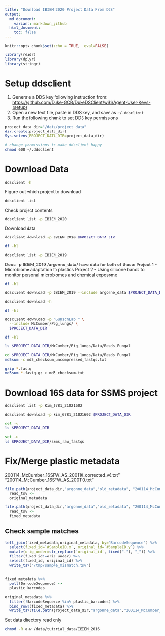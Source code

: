 ```yaml
---
title: "Download IBIEM 2020 Project Data From DDS"
output:
  md_document:
    variant: markdown_github
  html_document:
    toc: false
---
```




```r
knitr::opts_chunk$set(echo = TRUE,  eval=FALSE)
```

```r
library(readr)
library(dplyr)
library(stringr)
```

# Setup ddsclient
1. Generate a DDS key following instruction from: <https://github.com/Duke-GCB/DukeDSClient/wiki/Agent-User-Keys-(setup)>
2. Open a new text file, paste in DDS key, and save as `~/.ddsclient`
3. Run the following chunk to set DDS key permissions

```r
project_data_dir="/data/project_data"
dir.create(project_data_dir)
Sys.setenv(PROJECT_DATA_DIR=project_data_dir)
```



```bash
# change permissions to make ddsclient happy
chmod 600 ~/.ddsclient
```

# Download Data
```bash
ddsclient -h
```

Figure out which project to download
```bash
ddsclient list
```

Check project contents
```bash
ddsclient list -p IBIEM_2020
```

Download data
```bash
ddsclient download -p IBIEM_2020 $PROJECT_DATA_DIR
```


```bash
df -hl
```


```bash
ddsclient list -p IBIEM_2019
```

Does -p IBIEM_2019 /argonne_data/ have data for both of these:
Project 1 - Microbiome adaptation to plastics
Project 2 - Using silicone bands to monitor personal microbiomes and chemical exposome


```bash
df -hl
```

```bash
ddsclient download -p IBIEM_2019 --include argonne_data $PROJECT_DATA_DIR

```

```bash
ddsclient download -h

```

```bash
df -hl
```


```bash
ddsclient download -p "GunschLab " \
  --include McCumber/Pig_lungs/ \
  $PROJECT_DATA_DIR
```

```bash
df -hl
```

```bash
ls $PROJECT_DATA_DIR/McCumber/Pig_lungs/Data/Reads_Fungal
```

```bash
cd $PROJECT_DATA_DIR/McCumber/Pig_lungs/Data/Reads_Fungal
md5sum -c md5_checksum_uncompressed_fastqs.txt

gzip *.fastq
md5sum *.fastq.gz > md5_checksum.txt
```

# Download 16S data for SSMS project
```bash
ddsclient list -p Kim_6781_21021602
```


```bash
ddsclient download -p Kim_6781_21021602 $PROJECT_DATA_DIR
```

```bash
set -u
ls $PROJECT_DATA_DIR
```

```bash
set -u
ls $PROJECT_DATA_DIR/ssms_raw_fastqs
```

# Fix/Merge plastic metadata
200114_McCumber_16SFW_AS_200110_corrected_v6.txt" "200114_McCumber_16SFW_AS_200110.txt"   


```r
file.path(project_data_dir,"argonne_data","old_metadata", "200114_McCumber_16SFW_AS_200110.txt") %>%
  read_tsv ->
  original_metadata

file.path(project_data_dir,"argonne_data","old_metadata", "200114_McCumber_16SFW_AS_200110_corrected_v6.txt") %>%
  read_tsv ->
  fixed_metadata
```


## Check sample matches
```r
left_join(fixed_metadata,original_metadata, by="BarcodeSequence") %>%
  select(fixed_id=`#SampleID.x`, original_id=`#SampleID.y`) %>%
  mutate(orig_under=str_replace(`original_id`, fixed("."), "_")) %>%
  filter(fixed_id!=orig_under) %>%
  select(fixed_id, original_id) %>%
  write_tsv("/tmp/sample_mismatch.tsv")
```

## 

```r
fixed_metadata %>%
  pull(BarcodeSequence) ->
  plastic_barcodes
```

```r
original_metadata %>%
  filter(!BarcodeSequence %in% plastic_barcodes) %>%
  bind_rows(fixed_metadata) %>%
  write_tsv(file.path(project_data_dir,"argonne_data","200114_McCumber_16SFW_AS_200110_corrected_final.txt"))
```



Set data directory read only
```bash
chmod -R a-w /data/tutorial_data/IBIEM_2016
```

